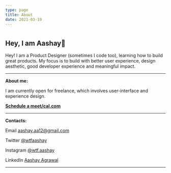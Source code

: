 ```yaml
---
type: page
title: About
date: 2021-03-19
---
```


# 

<div>
<h2> Hey, I am Aashay👋 </h2>




  <p>Hey! I am a Product Designer (sometimes I code too), learning how to build great
  products. My focus is to build with better user experience, design aesthetic,
  good developer experience and meaningful impact.</p>


</div>

---
**About me:**


I am currently open for freelance, which involves user-interface and experience design.

[**Schedule a meet/cal.com**](https://cal.com/aashay-agrawal)




---
**Contacts:**

Email aashay.aa12@gmail.com

Twitter [@wtfaashay](https://twitter.com/wtfaashay)

Instagram [@wtf.aashay](https://instagram.com/wtf.aashay)

LinkedIn [Aashay Agrawal](https://www.linkedin.com/in/aashayagrawal/)


---